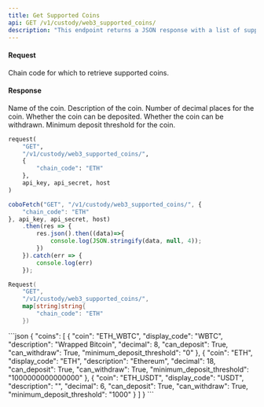 ```yaml
---
title: Get Supported Coins
api: GET /v1/custody/web3_supported_coins/ 
description: "This endpoint returns a JSON response with a list of supported coins for a given chain code. The response includes the coin name, display code, description, decimal, and minimum deposit threshold. It also indicates whether the coin can be deposited or withdrawn, based on the current suspension status."
---
```

#### Request 

<ParamField body="chain_code" type="String" required>Chain code for which to retrieve supported coins.</ParamField> 

#### Response 

<ResponseField name="coin" type="String" >Name of the coin.</ResponseField> 
<ResponseField name="description" type="String" >Description of the coin.</ResponseField> 
<ResponseField name="decimal" type="Int" >Number of decimal places for the coin.</ResponseField> 
<ResponseField name="can_deposit" type="Boolean" >Whether the coin can be deposited.</ResponseField> 
<ResponseField name="can_withdraw" type="Boolean" >Whether the coin can be withdrawn.</ResponseField> 
<ResponseField name="minimum_deposit_threshold" type="String" >Minimum deposit threshold for the coin.</ResponseField> 
<RequestExample>
```python Python
request(
    "GET",
    "/v1/custody/web3_supported_coins/",
    {
        "chain_code": "ETH"
    },
    api_key, api_secret, host
)
```
```javascript JavaScript
coboFetch("GET", "/v1/custody/web3_supported_coins/", {
    "chain_code": "ETH"
}, api_key, api_secret, host)
    .then(res => {
        res.json().then((data)=>{
            console.log(JSON.stringify(data, null, 4));
        })
    }).catch(err => {
        console.log(err)
    });
```
```go Go
Request(
    "GET", 
    "/v1/custody/web3_supported_coins/", 
    map[string]string{
        "chain_code": "ETH"
    })
```
</RequestExample>

<ResponseExample>
```json
{
  "coins": [
    {
      "coin": "ETH_WBTC",
      "display_code": "WBTC",
      "description": "Wrapped Bitcoin",
      "decimal": 8,
      "can_deposit": True,
      "can_withdraw": True,
      "minimum_deposit_threshold": "0"
    },
    {
      "coin": "ETH",
      "display_code": "ETH",
      "description": "Ethereum",
      "decimal": 18,
      "can_deposit": True,
      "can_withdraw": True,
      "minimum_deposit_threshold": "1000000000000000"
    },
    {
      "coin": "ETH_USDT",
      "display_code": "USDT",
      "description": "",
      "decimal": 6,
      "can_deposit": True,
      "can_withdraw": True,
      "minimum_deposit_threshold": "1000"
    }
  ]
}
```
</ResponseExample>
